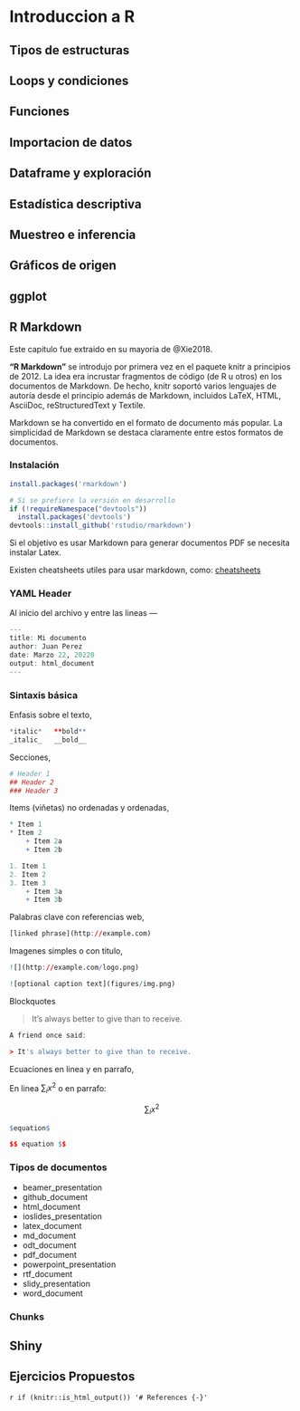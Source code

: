 # Introduccion a R {#introR}

## Tipos de estructuras
## Loops y condiciones
## Funciones
## Importacion de datos
## Dataframe y exploración
## Estadística descriptiva
## Muestreo e inferencia
## Gráficos de origen
## ggplot
## R Markdown 

Este capitulo fue extraido en su mayoria de @Xie2018.

**"R Markdown"** se introdujo por primera vez en el paquete knitr a principios de 2012. La idea era incrustar fragmentos de código (de R u otros) en los documentos de Markdown. De hecho, knitr soportó varios lenguajes de autoría desde el principio además de Markdown, incluidos LaTeX, HTML, AsciiDoc, reStructuredText y Textile.

Markdown se ha convertido en el formato de documento más popular. La simplicidad de Markdown se destaca claramente entre estos formatos de documentos.

### Instalación

```r
install.packages('rmarkdown')

# Si se prefiere la versión en desarrollo
if (!requireNamespace("devtools"))
  install.packages('devtools')
devtools::install_github('rstudio/rmarkdown')
```

Si el objetivo es usar Markdown para generar documentos PDF se necesita instalar Latex.

Existen cheatsheets utiles para usar markdown, como: [cheatsheets](https://github.com/rstudio/cheatsheets/raw/master/rmarkdown-2.0.pdf)

### YAML Header
Al inicio del archivo y entre las lineas ---

```r
---
title: Mi documento
author: Juan Perez
date: Marzo 22, 20220
output: html_document
---
```


### Sintaxis básica

Enfasis sobre el texto,
```r
*italic*   **bold**
_italic_   __bold__
```

Secciones, 

```r
# Header 1
## Header 2
### Header 3
```

Items (viñetas) no ordenadas y ordenadas,

```r
* Item 1
* Item 2
    + Item 2a
    + Item 2b

1. Item 1
2. Item 2
3. Item 3
    + Item 3a
    + Item 3b
```

Palabras clave con referencias web,

```r
[linked phrase](http://example.com)
```

Imagenes simples o con titulo,

```r
![](http://example.com/logo.png)

![optional caption text](figures/img.png)
```

Blockquotes

> It's always better to give than to receive.

```r
A friend once said:

> It's always better to give than to receive.
```

Ecuaciones en linea y en parrafo,

En linea $\sum_i{x^2}$ o en parrafo:

$$\sum_i{x^2}$$

```r
$equation$

$$ equation $$
```

### Tipos de documentos

* beamer_presentation
* github_document
* html_document
* ioslides_presentation
* latex_document
* md_document
* odt_document
* pdf_document
* powerpoint_presentation
* rtf_document
* slidy_presentation
* word_document

### Chunks



## Shiny 

## Ejercicios Propuestos

`r if (knitr::is_html_output()) '# References {-}'`
